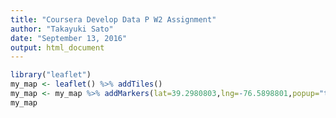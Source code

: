 ```yaml
---
title: "Coursera Develop Data P W2 Assignment"
author: "Takayuki Sato"
date: "September 13, 2016"
output: html_document
---
```






```r
library("leaflet")
my_map <- leaflet() %>% addTiles()
my_map <- my_map %>% addMarkers(lat=39.2980803,lng=-76.5898801,popup="test")
my_map
```
